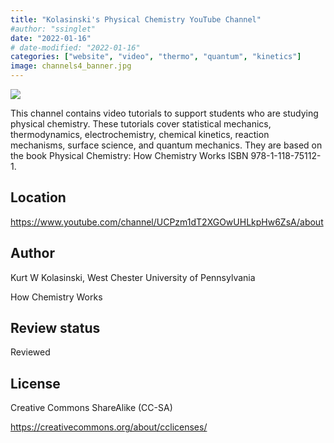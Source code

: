 ```yaml
---
title: "Kolasinski's Physical Chemistry YouTube Channel"
#author: "ssinglet"
date: "2022-01-16"
# date-modified: "2022-01-16"
categories: ["website", "video", "thermo", "quantum", "kinetics"]
image: channels4_banner.jpg
---
```


![](channels4_banner.jpg)

This channel contains video tutorials to support students who are studying physical chemistry.  These tutorials cover statistical mechanics, thermodynamics, electrochemistry, chemical kinetics, reaction mechanisms, surface science, and quantum mechanics. They are based on the book Physical Chemistry: How Chemistry Works ISBN 978-1-118-75112-1.


## Location {#location}

<https://www.youtube.com/channel/UCPzm1dT2XGOwUHLkpHw6ZsA/about>


## Author {#author}

Kurt W Kolasinski, West Chester University of Pennsylvania

How Chemistry Works 

## Review status {#review-status}

Reviewed


## License {#license}

Creative Commons ShareAlike (CC-SA)

<https://creativecommons.org/about/cclicenses/>
